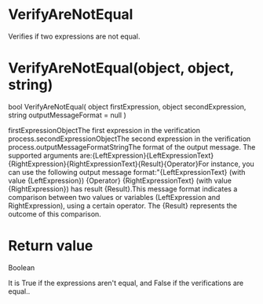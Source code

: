 ﻿# VerifyAreNotEqual

Verifies if two expressions are not equal.

# 



# VerifyAreNotEqual(object, object, string)

bool VerifyAreNotEqual(
       object firstExpression,
       object secondExpression,
       string outputMessageFormat =  null
)

firstExpressionObjectThe first expression in the verification process.secondExpressionObjectThe second expression in the verification process.outputMessageFormatStringThe format of the output message. The supported arguments are:{LeftExpression}{LeftExpressionText}{RightExpression}{RightExpressionText}{Result}{Operator}For instance, you can use the following output message
                            format:"{LeftExpressionText}
    (with value {LeftExpression}) {Operator} {RightExpressionText} (with value {RightExpression})
    has result {Result}.This message format indicates
                            a comparison between two values or variables
                                (LeftExpression and
                                RightExpression), using a certain operator. The
                                {Result} represents the outcome of this
                            comparison.

# Return value

Boolean

It is True if the expressions aren't equal, and
                    False if the verifications are equal..
